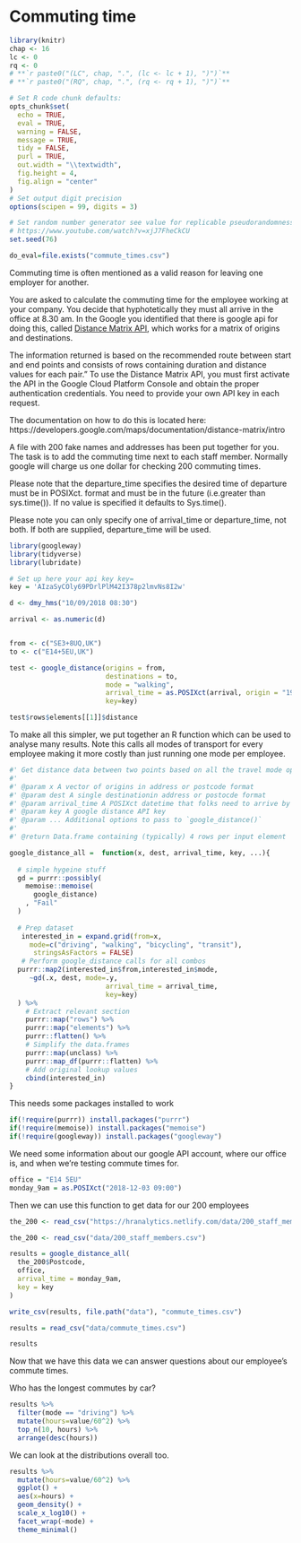 # Commuting time {#commuting-time}

```{r commuting-time, include=FALSE}
library(knitr)
chap <- 16
lc <- 0
rq <- 0
# **`r paste0("(LC", chap, ".", (lc <- lc + 1), ")")`**
# **`r paste0("(RQ", chap, ".", (rq <- rq + 1), ")")`**

# Set R code chunk defaults:
opts_chunk$set(
  echo = TRUE,
  eval = TRUE,
  warning = FALSE,
  message = TRUE,
  tidy = FALSE,
  purl = TRUE,
  out.width = "\\textwidth",
  fig.height = 4,
  fig.align = "center"
)
# Set output digit precision
options(scipen = 99, digits = 3)

# Set random number generator see value for replicable pseudorandomness. Why 76?
# https://www.youtube.com/watch?v=xjJ7FheCkCU
set.seed(76)
```


```{r}
do_eval=file.exists("commute_times.csv")
```

Commuting time is often mentioned as a valid reason for leaving one employer for another. 


You are asked to calculate the commuting time for the employee working at your company. You decide that hyphotetically they must all arrive in the office at 8.30 am. In the Google you identified that there is google api for doing this, called [Distance Matrix API](https://developers.google.com/maps/documentation/distance-matrix/start?csw=1), which works for a matrix of origins and destinations. 

The information returned is based on the recommended route between start and end points and consists of rows containing duration and distance values for each pair." To use the Distance Matrix API, you must first activate the API in the Google Cloud Platform Console and obtain the proper authentication credentials. You need to provide your own API key in each request.

The documentation on how to do this is located here: https://developers.google.com/maps/documentation/distance-matrix/intro

A file with 200 fake names and addresses has been put together for you. The task is to add the commuting time next to each staff member. Normally google will charge us one dollar for checking 200 commuting times.

Please note that the departure_time specifies the desired time of departure must be in POSIXct. format and must be in the future (i.e.greater than sys.time()). If no value is specified it defaults to Sys.time().

Please note you can only specify one of arrival_time or departure_time, not both. If both are supplied, departure_time will be used.

```{r}
library(googleway)
library(tidyverse)
library(lubridate)

# Set up here your api key key=
key = 'AIzaSyCOly69PDrlPlM42I378p2lmvNs8I2w'

d <- dmy_hms("10/09/2018 08:30")

arrival <- as.numeric(d)


from <- c("SE3+8UQ,UK")
to <- c("E14+5EU,UK")

test <- google_distance(origins = from,
                        destinations = to,
                        mode = "walking",
                        arrival_time = as.POSIXct(arrival, origin = "1970-01-01", tz = "UTC"),
                        key=key)

test$rows$elements[[1]]$distance

```

To make all this simpler, we put together an R function which can be used to analyse many results. Note this calls all modes of transport for every employee making it more costly than just running one mode per employee.

```{r}
#' Get distance data between two points based on all the travel mode options. Works for many origin points.
#'
#' @param x A vector of origins in address or postcode format
#' @param dest A single destinationin address or postocde format
#' @param arrival_time A POSIXct datetime that folks need to arrive by
#' @param key A google distance API key
#' @param ... Additional options to pass to `google_distance()`
#'
#' @return Data.frame containing (typically) 4 rows per input element

google_distance_all =  function(x, dest, arrival_time, key, ...){
  
  # simple hygeine stuff
  gd = purrr::possibly(
    memoise::memoise(
      google_distance)
    , "Fail"
  )
  
  # Prep dataset
   interested_in = expand.grid(from=x, 
     mode=c("driving", "walking", "bicycling", "transit"), 
      stringsAsFactors = FALSE)
   # Perform google_distance calls for all combos
  purrr::map2(interested_in$from,interested_in$mode, 
     ~gd(.x, dest, mode=.y,
                        arrival_time = arrival_time,
                        key=key)
  ) %>% 
    # Extract relevant section
    purrr::map("rows") %>% 
    purrr::map("elements") %>% 
    purrr::flatten() %>% 
    # Simplify the data.frames
    purrr::map(unclass) %>% 
    purrr::map_df(purrr::flatten) %>% 
    # Add original lookup values
    cbind(interested_in)
}
```

This needs some packages installed to work
```{r}
if(!require(purrr)) install.packages("purrr")
if(!require(memoise)) install.packages("memoise")
if(!require(googleway)) install.packages("googleway")
```

We need some information about our google API account, where our office is, and when we're testing commute times for.

```{r}
office = "E14 5EU"
monday_9am = as.POSIXct("2018-12-03 09:00")
```

Then we can use this function to get data for our 200 employees

```{r eval=FALSE}
the_200 <- read_csv("https://hranalytics.netlify.com/data/200_staff_members.csv")
```

```{r read_data_commuting, echo=FALSE, warning=FALSE, message=FALSE}
the_200 <- read_csv("data/200_staff_members.csv")
```


```{r eval=do_eval}

results = google_distance_all(
  the_200$Postcode,
  office,
  arrival_time = monday_9am,
  key = key
)

write_csv(results, file.path("data"), "commute_times.csv")
```

```{r echo=FALSE, message=FALSE, warning=FALSE}
results = read_csv("data/commute_times.csv")
```

```{r}
results
```


Now that we have this data we can answer questions about our employee's commute times.

Who has the longest commutes by car?
```{r}
results %>% 
  filter(mode == "driving") %>% 
  mutate(hours=value/60^2) %>% 
  top_n(10, hours) %>% 
  arrange(desc(hours))
```

We can look at the distributions overall too.
```{r}
results %>% 
  mutate(hours=value/60^2) %>% 
  ggplot() +
  aes(x=hours) +
  geom_density() +
  scale_x_log10() +
  facet_wrap(~mode) +
  theme_minimal()
```
